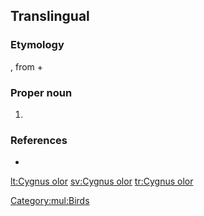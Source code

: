 ==Translingual==
{{rfi}}
{{wikipedia}}
{{wikispecies}}

===Etymology===
{{etyl|la|mul}} {{term|cygnus||swan|lang=la}}, from {{etyl|grc|mul}} {{term|κύκνος||swan|lang=grc}} + {{etyl|la|mul}} {{term|olor||swan|lang=la}}

===Proper noun===
{{taxoninfl|head=[[Cygnus]] {{epinew|olor||la}}|i=1|g=m}}

# {{taxon|species|family|Anatidae|the [[mute swan]]}}

===References===
* {{R:Gill2006}}

[[Category:mul:Birds]]

[[lt:Cygnus olor]]
[[sv:Cygnus olor]]
[[tr:Cygnus olor]]